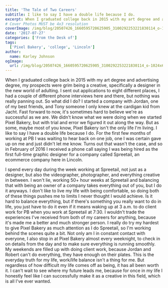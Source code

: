 ```yaml
---
title: 'The Tale of Two Careers'
subtitle: I like to say I have a double life because I do.
excerpt: When I graduated college back in 2015 with my art degree and advertising degree, my prospects were grim being a creative, specifically a designer in the new world of adulting.
# Cover Photos MUST be 4x3 resolution
coverImage: /img/blog/20507426_1660595720625905_3100292253221830114_o-1024x683.jpeg
date: '2017-07-27'
categories: ['From the Desk of']
tags:
  ['Pixel Bakery', 'college', 'Lincoln']
author:
  name: Karley Johnson
ogImage:
  url: /img/blog/20507426_1660595720625905_3100292253221830114_o-1024x683.jpeg
---
```

When I graduated college back in 2015 with my art degree and advertising degree, my prospects were grim being a creative, specifically a designer in the new world of adulting. I sent out applications to eight different places, I had a couple of different phone interviews here and there, but nothing was really panning out. So what did I do? I started a company with Jordan, one of my best friends, and Tony someone I only knew at the cardigan kid from Jacht. Fast forward to now, it's sometimes hard to believe we're as successful as we are. We didn't know what we were doing when we started Pixel Bakery, but with trial and error we figured it out along the way. But as some, maybe most of you know, Pixel Bakery isn't the only life I'm living. I like to say I have a double life because I do. For the first few months of working at PB I was waiting to hear back on one job, one I was certain gave up on me and just didn't let me know. Turns out that wasn't the case, and so in February of 2016 I received a phone call saying I was being hired as the first full-time graphic designer for a company called Spreetail, an ecommerce company here in Lincoln. 

I spend every day during the week working at Spreetail, not just as a designer, but also the videographer, photographer, and everything creative in between. I won't lie, working 50+ hour weeks at Spreetail and balancing that with being an owner of a company takes everything out of you, but I do it anyways. I don't like to live my life with being comfortable, so doing both of these things pushes me to limits I never thought I would achieve. Is it hard to balance everything, but if there's something you really want to do in life, you just have to do it even if it means waking up at 3 a.m. to do client work for PB when you work at Spreetail at 7:30. I wouldn't trade the experiences I've received from both of my careers for anything, because it's made me a better and much stronger person. I really do try my hardest to give Pixel Bakery as much attention as I do Spreetail, so I'm working behind the scenes quite a bit. Not only am I in constant contact with everyone, I also stop in at Pixel Bakery almost every weeknight, to check in on details from the day and to make sure everything is running smoothly. My weekends are filled up with doing client work, because Jordan and Robert can't do everything, they have enough on their plates. This is the everyday truth for my life, work/life balance isn't a thing for me. But regardless of how difficult my life comes off as being, it has all been worth it. I can't wait to see where my future leads me, because for once in my life I honestly feel like I can successfully make it as a creative in this field, which is all I've ever wanted.